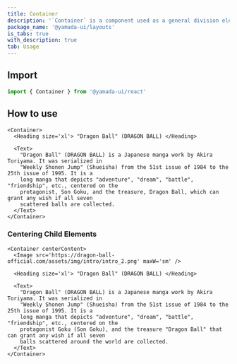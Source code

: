 ```yaml
---
title: Container
description: '`Container` is a component used as a general division element. By default, it renders the `section` element.'
package_name: '@yamada-ui/layouts'
is_tabs: true
with_description: true
tab: Usage
---
```


## Import

```ts
import { Container } from '@yamada-ui/react'
```

## How to use

```tsx
<Container>
  <Heading size='xl'> "Dragon Ball" (DRAGON BALL) </Heading>

  <Text>
    "Dragon Ball" (DRAGON BALL) is a Japanese manga work by Akira Toriyama. It was serialized in
    "Weekly Shonen Jump" (Shueisha) from the 51st issue of 1984 to the 25th issue of 1995. It is a
    long manga that depicts "adventure", "dream", "battle", "friendship", etc., centered on the
    protagonist, Son Goku, and the treasure, Dragon Ball, which can grant any wish if all seven
    scattered balls are collected.
  </Text>
</Container>
```

### Centering Child Elements

```tsx
<Container centerContent>
  <Image src='https://dragon-ball-official.com/assets/img/intro/intro_2.png' maxW='sm' />

  <Heading size='xl'> "Dragon Ball" (DRAGON BALL) </Heading>

  <Text>
    "Dragon Ball" (DRAGON BALL) is a Japanese manga work by Akira Toriyama. It was serialized in
    "Weekly Shonen Jump" (Shueisha) from the 51st issue of 1984 to the 25th issue of 1995. It is a
    long manga that depicts "adventure", "dream", "battle", "friendship", etc., centered on the
    protagonist Goku (Son Goku), and the treasure "Dragon Ball" that can grant any wish if all seven
    balls scattered around the world are collected.
  </Text>
</Container>
```
